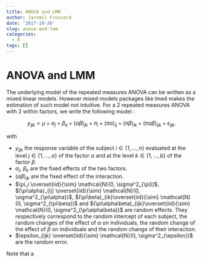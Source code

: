 ```yaml
---
title: ANOVA and LMM
author: Jaromil Frossard
date: '2017-10-26'
slug: anova-and-lmm
categories:
  - R
tags: []
---
```


# ANOVA and LMM

The underlying model of the repeated measures ANOVA can be written as a mixed linear models. However mixed models packages like lme4 makes the estimation of such model not intuitive. For a 2 repeated measures ANOVA with 2 within factors, we write the following model : 


$$
y_{ijk} = \mu + \alpha_j + \beta_k + (\alpha\beta)_{jk}+\pi_i +(\pi\alpha)_{ij}+(\pi\beta)_{ik} +(\pi\alpha\beta)_{ijk}+\epsilon_{ijk}.
$$

with 

- $y_{ijk}$ the response variable of the subject $i \in \{1,\dots, n\}$ evaluated at the level $j \in \{1,\dots, a\}$ of the factor $\alpha$ and at the level $k \in \{1,\dots, b\}$ of the factor $\beta$.
- $\alpha_j$, $\beta_k$ are the fixed effects of the two factors.
- $(\alpha\beta)_{jk}$ are the fixed effect of the interaction.
- $\pi_i \overset{iid}{\sim} \mathcal{N}(0, \sigma^2_{\pi})$, $(\pi\alpha)_{ij} \overset{iid}{\sim} \mathcal{N}(0, \sigma^2_{\pi\alpha})$, $(\pi\beta)_{ik}\overset{iid}{\sim} \mathcal{N}(0, \sigma^2_{\pi\beta})$ and $(\pi\alpha\beta)_{ijk}\overset{iid}{\sim} \mathcal{N}(0, \sigma^2_{\pi\alpha\beta})$ are random effects. They respectively correspond to the random intercept of each subject, the random changes of the effect of $\alpha$ on individuals, the random change of the effect of $\beta$ on individuals and the random change of their interaction.
- $\epsilon_{ijk} \overset{iid}{\sim} \mathcal{N}(0, \sigma^2_{\epsilon})$ are the random error.

Note that a









